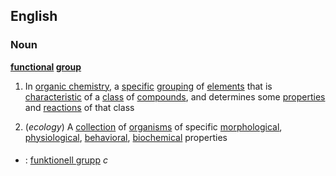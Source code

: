 ==English==
===Noun===
'''[[functional]] [[group]]'''
#{{chemistry}} In [[organic chemistry]], a [[specific]] [[grouping]] of [[element]]s that is [[characteristic]] of a [[class]] of [[compound]]s, and determines some [[properties]] and [[reaction]]s of that class
#(''ecology'') A [[collection]] of [[organism]]s of specific [[morphological]], [[physiological]], [[behavioral]], [[biochemical]] properties

===={{trans}}====
*{{sv}}: [[funktionell grupp]] ''c''